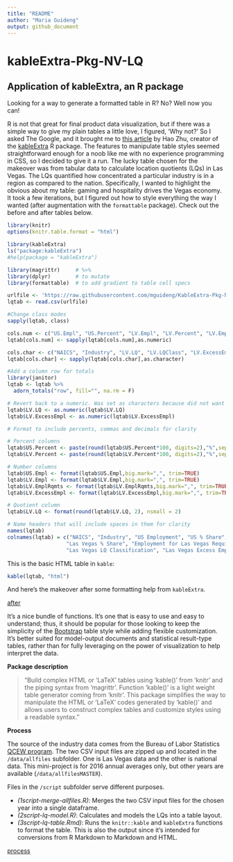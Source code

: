 ---
title: "README"
author: "Maria Guideng"
output: github_document
---

# kableExtra-Pkg-NV-LQ

## Application of kableExtra, an R package


Looking for a way to generate a formatted table in R? No? Well now you can!

R is not that great for final product data visualization, but if there was a simple way to give my plain tables a little love, I figured, 'Why not?' So I asked The Google, and it brought me to [this article](https://haozhu233.github.io/kableExtra/awesome_table_in_html.html) by Hao Zhu, creator of the [kableExtra](https://CRAN.R-project.org/package=kableExtra) R package. The features to manipulate table styles seemed straightforward enough for a noob like me with no experience programming in CSS, so I decided to give it a run. The lucky table chosen for the makeover was from tabular data to calculate location quotients (LQs) in Las Vegas. The LQs quantified how concentrated a particular industry is in a region as compared to the nation. Specifically, I wanted to highlight the obvious about my table: gaming and hospitality drives the Vegas economy. It took a few iterations, but I figured out how to style everything the way I wanted (after augmentation with the `formattable` package). Check out the before and after tables below.

```{r, echo=FALSE, results='hide', message=FALSE, warning=FALSE}
library(knitr)
options(knitr.table.format = "html")

library(kableExtra)
ls("package:kableExtra")
#help(package = "kableExtra")

library(magrittr)     # %>%
library(dplyr)        # to mutate
library(formattable)  # to add gradient to table cell specs

urlfile <- 'https://raw.githubusercontent.com/mguideng/KableExtra-Pkg-NV-LQ/master/data/lqmod.csv'
lqtab <- read.csv(urlfile)

#Change class modes
sapply(lqtab, class)

cols.num <- c("US.Empl", "US.Percent", "LV.Empl", "LV.Percent", "LV.EmplRqmts")
lqtab[cols.num] <- sapply(lqtab[cols.num],as.numeric)

cols.char <- c("NAICS", "Industry", "LV.LQ", "LV.LQClass", "LV.ExcessEmpl")
lqtab[cols.char] <- sapply(lqtab[cols.char],as.character)

#Add a column row for totals
library(janitor)
lqtab <- lqtab %>% 
  adorn_totals("row", fill="", na.rm = F)

# Revert back to a numeric. Was set as characters because did not want summed in adorn_totals()
lqtab$LV.LQ <- as.numeric(lqtab$LV.LQ)
lqtab$LV.ExcessEmpl <- as.numeric(lqtab$LV.ExcessEmpl)

# Format to include percents, commas and decimals for clarity

# Percent columns
lqtab$US.Percent <- paste(round(lqtab$US.Percent*100, digits=2),"%",sep="")
lqtab$LV.Percent <- paste(round(lqtab$LV.Percent*100, digits=2),"%",sep="")

# Number columns
lqtab$US.Empl <- format(lqtab$US.Empl,big.mark=",", trim=TRUE)
lqtab$LV.Empl <- format(lqtab$LV.Empl,big.mark=",", trim=TRUE)
lqtab$LV.EmplRqmts <- format(lqtab$LV.EmplRqmts,big.mark=",", trim=TRUE)
lqtab$LV.ExcessEmpl <- format(lqtab$LV.ExcessEmpl,big.mark=",", trim=TRUE)

# Quotient column
lqtab$LV.LQ <- format(round(lqtab$LV.LQ, 2), nsmall = 2)

# Name headers that will include spaces in them for clarity
names(lqtab)
colnames(lqtab) = c("NAICS", "Industry", "US Employment", "US % Share", "Las Vegas Employment",
                   "Las Vegas % Share", "Employment for Las Vegas Requirements", "Las Vegas LQ",
                   "Las Vegas LQ Classification", "Las Vegas Excess Employment (to export) or Deficit")
```

This is the basic HTML table in `kable`:

```{r}
kable(lqtab, "html")
```

And here's the makeover after some formatting help from `kableExtra`.

[after](images/after.PNG)

It's a nice bundle of functions. It's one that is easy to use and easy to understand; thus, it should be popular for those looking to keep the simplicity of the [Bootstrap](https://www.w3schools.com/bootstrap/bootstrap_tables.asp) table style while adding flexible customization. It's better suited for model-output documents and statistical result-type tables, rather than for fully leveraging on the power of visualization to help interpret the data.

**Package description**

> "Build complex HTML or 'LaTeX' tables using 'kable()' from 'knitr'
and the piping syntax from 'magrittr'. Function 'kable()' is a light weight
table generator coming from 'knitr'. This package simplifies the way to
manipulate the HTML or 'LaTeX' codes generated by 'kable()' and allows
users to construct complex tables and customize styles using a readable
syntax."

**Process**

The source of the industry data comes from the Bureau of Labor Statistics [QCEW program](https://www.bls.gov/cew/datatoc.htm). The two CSV input files are zipped up and located in the `/data/allfiles` subfolder. One is Las Vegas data and the other is national data. This mini-project is for 2016 annual averages only, but other years are available (`/data/allfilesMASTER`). 

Files in the `/script` subfolder serve different purposes.

  * _(1script-merge-allfiles.R)_: Merges the two CSV input files for the chosen year into a single dataframe.
  * _(2script-lq-model.R)_: Calculates and models the LQs into a table layout.
  * _(3script-lq-table.Rmd)_: Runs the `knitr::kable` and `kableExtra` functions to format the table. This is also the output since it's intended for conversions from R Markdown to Markdown and HTML.

[process](images/process.PNG)

